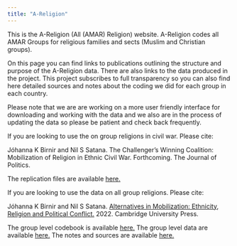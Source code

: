 ```yaml
---
title: "A-Religion"
---
```


This is the A-Religion (All (AMAR) Religion) website. A-Religion codes all AMAR Groups for religious families and sects (Muslim and Christian groups).

On this page you can find links to publications outlining the structure and purpose of the A-Religion data. There are also links to the data produced in the project. This project subscribes to full transparency so you can also find here detailed sources and notes about the coding we did for each group in each country.

Please note that we are are working on a more user friendly interface for downloading and working with the data and we also are in the process of updating the data so please be patient and check back frequently.

If you are looking to use the on group religions in civil war. Please cite:

Jóhanna K Birnir and Nil S Satana. The Challenger's Winning Coalition: Mobilization of Religion in Ethnic Civil War. Forthcoming. The Journal of Politics.

The replication files are available [here.](files/)

If you are looking to use the data on all group religions. Please cite:

Jóhanna K Birnir and Nil S Satana. [Alternatives in Mobilization: Ethnicity, Religion and Political Conflict.](https://www.amazon.com/Alternatives-Mobilization-Ethnicity-Religion-Political-ebook/dp/B09YM2XZFT/ref=sr_1_3?crid=3BVVYV26GAIY4&keywords=Birnir+Johanna&qid=1677881510&sprefix=birnir+johanna%2Caps%2C144&sr=8-3) 2022. Cambridge University Press.

The group level codebook is available [here.](files/)
The group level data are available [here.](files/)
The notes and sources are available [here.](files/)
